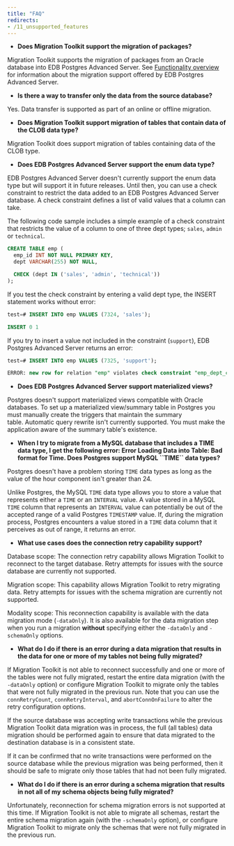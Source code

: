 ```yaml
---
title: "FAQ"
redirects: 
- /11_unsupported_features
---
```


- **Does Migration Toolkit support the migration of packages?**

Migration Toolkit supports the migration of packages from an Oracle database into EDB Postgres Advanced Server. See [Functionality overview](04_functionality_overview/#functionality_overview) for information about the migration support offered by EDB Postgres Advanced Server.

- **Is there a way to transfer only the data from the source database?**

Yes. Data transfer is supported as part of an online or offline migration.

- **Does Migration Toolkit support migration of tables that contain data of the CLOB data type?**

Migration Toolkit does support migration of tables containing data of the CLOB type.

- **Does EDB Postgres Advanced Server support the enum data type?**

EDB Postgres Advanced Server doesn't currently support the enum data type but will support it in future releases. Until then, you can use a check constraint to restrict the data added to an EDB Postgres Advanced Server database. A check constraint defines a list of valid values that a column can take.

The following code sample includes a simple example of a check constraint that restricts the value of a column to one of three dept types; `sales`, `admin` or `technical`.

```sql
CREATE TABLE emp (
  emp_id INT NOT NULL PRIMARY KEY,
  dept VARCHAR(255) NOT NULL,

  CHECK (dept IN ('sales', 'admin', 'technical'))
);
```

If you test the check constraint by entering a valid dept type, the INSERT statement works without error:

```sql
test=# INSERT INTO emp VALUES (7324, 'sales');

INSERT 0 1
```

If you try to insert a value not included in the constraint (`support`), EDB Postgres Advanced Server returns an error:

```sql
test=# INSERT INTO emp VALUES (7325, 'support');

ERROR: new row for relation "emp" violates check constraint "emp_dept_check"
```

- **Does EDB Postgres Advanced Server support materialized views?**

Postgres doesn't support materialized views compatible with Oracle databases. To set up a materialized view/summary table in Postgres you must manually create the triggers that maintain the summary table. Automatic query rewrite isn't currently supported. You must make the application aware of the summary table's existence.

- **When I try to migrate from a MySQL database that includes a TIME data type, I get the following error: Error Loading Data into Table: Bad format for Time. Does Postgres support MySQL \`\`TIME\`\` data types?**

Postgres doesn't have a problem storing `TIME` data types as long as the value of the hour component isn't greater than 24.

Unlike Postgres, the MySQL `TIME` data type allows you to store a value that represents either a `TIME` or an `INTERVAL` value. A value stored in a MySQL `TIME` column that represents an `INTERVAL` value can potentially be out of the accepted range of a valid Postgres `TIMESTAMP` value. If, during the migration process, Postgres encounters a value stored in a `TIME` data column that it perceives as out of range, it returns an error.

- **What use cases does the connection retry capability support?** 

Database scope: The connection retry capability allows Migration Toolkit to reconnect to the target database. 
Retry attempts for issues with the source database are currently not supported.

Migration scope: This capability allows Migration Toolkit to retry migrating data. 
Retry attempts for issues with the schema migration are currently not supported.

Modality scope: This reconnection capability is available with the data migration mode (`-dataOnly`). 
It is also available for the data migration step when you run a migration **without** specifying either the `-dataOnly` and `-schemaOnly` options.  

- **What do I do if there is an error during a data migration that results in the data for one or more of my tables not being fully migrated?**

If Migration Toolkit is not able to reconnect successfully and one or more of the tables were not 
fully migrated, restart the entire data migration (with the `-dataOnly` option) or configure Migration Toolkit 
to migrate only the tables that were not fully migrated in the previous run. Note that you can use the `connRetryCount`, 
`connRetryInterval`, and `abortConnOnFailure` to alter the retry configuration options. 

If the source database was accepting write transactions while the previous Migration Toolkit data migration was in process, 
the full (all tables) data migration should be performed again to ensure that data migrated to the destination database is in a 
consistent state. 

If it can be confirmed that no write transactions were performed on the source database while the previous migration was being performed, 
then it should be safe to migrate only those tables that had not been fully migrated.

- **What do I do if there is an error during a schema migration that results in not all of my schema objects being fully migrated?** 

Unfortunately, reconnection for schema migration errors is not supported at this time. If Migration Toolkit is not able to migrate all
schemas, restart the entire schema migration again (with the `-schemaOnly` option), or configure Migration Toolkit to migrate only 
the schemas that were not fully migrated in the previous run.

